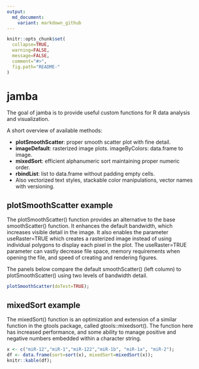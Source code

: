 ```yaml
---
output:
  md_document:
    variant: markdown_github
---
```


<!-- README.md is generated from README.Rmd. Please edit that file -->

```r
knitr::opts_chunk$set(
  collapse=TRUE,
  warning=FALSE,
  message=FALSE,
  comment="#>",
  fig.path="README-"
)
```

# jamba

The goal of jamba is to provide useful custom functions for R data
analysis and visualization.

A short overview of available methods:

* __plotSmoothScatter__: proper smooth scatter plot with fine detail.
* __imageDefault__: rasterized image plots. imageByColors: data.frame to image.
* __mixedSort__: efficient alphanumeric sort maintaining proper numeric order.
* __rbindList__: list to data.frame without padding empty cells.
* Also vectorized text styles, stackable color manipulations, vector names
  with versioning.

## plotSmoothScatter example

The plotSmoothScatter() function provides an alternative to the
base smoothScatter() function. It enhances the default bandwidth, which
increases visible detail in the image. It also enables the parameter
useRaster=TRUE which creates a rasterized image instead of using individual
polygons to display each pixel in the plot. The useRaster=TRUE parameter
can vastly decrease file space, memory requirements when opening the file,
and speed of creating and rendering figures.

The panels below compare the default smoothScatter() (left column) to
plotSmoothScatter() using two levels of bandwidth detail.

```r
plotSmoothScatter(doTest=TRUE);
```

## mixedSort example

The mixedSort() function is an optimization and extension of a similar
function in the gtools package, called gtools::mixedsort().
The function here has increased performance, and some ability to manage
positive and negative numbers embedded within a character string.

```r
x <- c("miR-12","miR-1","miR-122","miR-1b", "miR-1a", "miR-2");
df <- data.frame(sort=sort(x), mixedSort=mixedSort(x));
knitr::kable(df);
```

